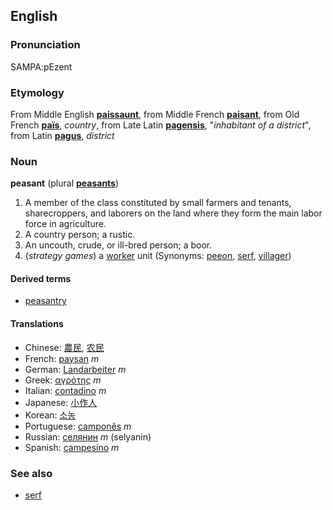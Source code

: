 ==English==
===Pronunciation===
SAMPA:pEzent

===Etymology===
From Middle English '''[[paissaunt]]''', from Middle French '''[[paisant]]''', from Old French '''[[païs]]''', ''country'', from Late Latin '''[[pagensis]]''', "''inhabitant of a district''", from Latin '''[[pagus]]''', ''district''

===Noun===
'''peasant''' (plural '''[[peasants]]''')

#A member of the class constituted by small farmers and tenants, sharecroppers, and laborers on the land where they form the main labor force in agriculture.
#A country person; a rustic.
#An uncouth, crude, or ill-bred person; a boor.
#(''strategy games'') a [[worker]] unit (Synonyms: [[peeon]], [[serf]], [[villager]])

====Derived terms====
*[[peasantry]]

====Translations====
*Chinese: [[農民]], [[农民]]
*French: [[paysan]] ''m''
*German: [[Landarbeiter]] ''m''
*Greek: [[αγρότης]] ''m''
*Italian: [[contadino]] ''m''
*Japanese: [[小作人]]
*Korean: [[소농]]
*Portuguese: [[camponês]] ''m''
*Russian: [[селянин]] ''m'' (selyanin)
*Spanish: [[campesino]] ''m''

===See also===
*[[serf]]